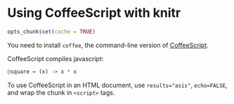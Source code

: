 # Using CoffeeScript with knitr
```r
opts_chunk$set(cache = TRUE)
```
You need to install `coffee`, the command-line version of [CoffeeScript](http://coffeescript.org/#installation).

CoffeeScript compiles javascript:

```r
@square = (x) -> x * x
```

To use CoffeeScript in an HTML document, use `results="asis"`, `echo=FALSE`, and wrap the chunk in `<script>` tags.

```r
```
```r
```

<script type="text/javascript">
```r
@square = (x) -> x * x
@cube   = (x) -> square(x) * x
```

```r
p = document.createElement("p");
p.appendChild(document.createTextNode("The cube of 3 is " + cube(3)))
document.body.appendChild(p)
```
</script>
